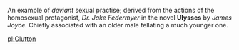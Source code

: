 An example of ''deviant'' sexual practise; derived from the actions of the homosexual protagonist, ''Dr. Jake Federmyer'' in the novel '''Ulysses''' by ''James Joyce.'' Chiefly associated with an older male fellating a much younger one.

[[pl:Glutton]]